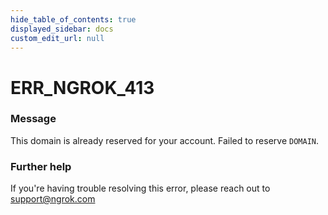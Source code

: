 ```yaml
---
hide_table_of_contents: true
displayed_sidebar: docs
custom_edit_url: null
---
```



# ERR_NGROK_413

### Message
This domain is already reserved for your account. Failed to reserve `DOMAIN`.

### Further help
If you're having trouble resolving this error, please reach out to [support@ngrok.com](mailto:support@ngrok.com?subject=Help%20with%20ERR_NGROK_413)


<ErrorDetails error='err_ngrok_413' />
